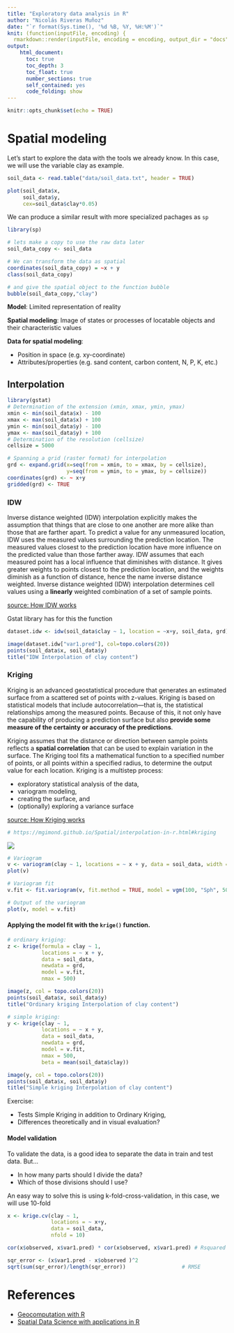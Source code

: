 ```yaml
---
title: "Exploratory data analysis in R"
author: "Nicolás Riveras Muñoz"
date: "`r format(Sys.time(), '%d %B, %Y, %H:%M')`"
knit: (function(inputFile, encoding) {
  rmarkdown::render(inputFile, encoding = encoding, output_dir = "docs", output_file =  "geostats.html", knit_root_dir = rprojroot::find_rstudio_root_file()) })
output: 
    html_document:
      toc: true
      toc_depth: 3
      toc_float: true
      number_sections: true
      self_contained: yes
      code_folding: show
---
```


```r
knitr::opts_chunk$set(echo = TRUE)
```
# Spatial modeling

Let's start to explore the data with the tools we already know. In this case, we will use the variable clay as example.

```r
soil_data <- read.table("data/soil_data.txt", header = TRUE)
```

```r
plot(soil_data$x, 
     soil_data$y, 
     cex=soil_data$clay*0.05)
```

We can produce a similar result with more specialized pachages as `sp`

```r
library(sp)

# lets make a copy to use the raw data later
soil_data_copy <- soil_data

# We can transform the data as spatial 
coordinates(soil_data_copy) = ~x + y
class(soil_data_copy)

# and give the spatial object to the function bubble
bubble(soil_data_copy,"clay")
```

**Model**:
Limited representation of reality

**Spatial modeling**:
Image of states or processes of locatable objects and their characteristic values

**Data for spatial modeling**:

+   Position in space (e.g. xy-coordinate)
+   Attributes/properties (e.g. sand content, carbon content, N, P, K, etc.)

## Interpolation

```r
library(gstat)
# Determination of the extension (xmin, xmax, ymin, ymax)
xmin <- min(soil_data$x) - 100
xmax <- max(soil_data$x) + 100
ymin <- min(soil_data$y) - 100
ymax <- max(soil_data$y) + 100
# Determination of the resolution (cellsize)
cellsize = 5000

# Spanning a grid (raster format) for interpolation
grd <- expand.grid(x=seq(from = xmin, to = xmax, by = cellsize), 
                   y=seq(from = ymin, to = ymax, by = cellsize))
coordinates(grd) <- ~ x+y
gridded(grd) <- TRUE
```

### IDW

Inverse distance weighted (IDW) interpolation explicitly makes the assumption that things that are close to one another are more alike than those that are farther apart. To predict a value for any unmeasured location, IDW uses the measured values surrounding the prediction location. The measured values closest to the prediction location have more influence on the predicted value than those farther away. IDW assumes that each measured point has a local influence that diminishes with distance. It gives greater weights to points closest to the prediction location, and the weights diminish as a function of distance, hence the name inverse distance weighted. Inverse distance weighted (IDW) interpolation determines cell values using a **linearly** weighted combination of a set of sample points.

[source: How IDW works](https://pro.arcgis.com/de/pro-app/latest/help/analysis/geostatistical-analyst/how-inverse-distance-weighted-interpolation-works.htm)

Gstat library has for this the function 

```r

dataset.idw <- idw(soil_data$clay ~ 1, location = ~x+y, soil_data, grd)

image(dataset.idw["var1.pred"], col=topo.colors(20))
points(soil_data$x, soil_data$y)
title("IDW Interpolation of clay content")
```

### Kriging

Kriging is an advanced geostatistical procedure that generates an estimated surface from a scattered set of points with z-values. Kriging is based on statistical models that include autocorrelation—that is, the statistical relationships among the measured points. Because of this, it not only have the capability of producing a prediction surface but also **provide some measure of the certainty or accuracy of the predictions**.

Kriging assumes that the distance or direction between sample points reflects a **spatial correlation** that can be used to explain variation in the surface. The Kriging tool fits a mathematical function to a specified number of points, or all points within a specified radius, to determine the output value for each location. Kriging is a multistep process:

+   exploratory statistical analysis of the data, 
+   variogram modeling, 
+   creating the surface, and 
+   (optionally) exploring a variance surface

[source: How Kriging works](https://pro.arcgis.com/en/pro-app/latest/tool-reference/spatial-analyst/how-kriging-works.htm)

```r
# https://mgimond.github.io/Spatial/interpolation-in-r.html#kriging
```

![](images/Schematic_variogram.svg)


```r
# Variogram
v <- variogram(clay ~ 1, locations = ~ x + y, data = soil_data, width = cellsize)
plot(v)
```




```r
# Variogram fit
v.fit <- fit.variogram(v, fit.method = TRUE, model = vgm(100, "Sph", 50000, 60))

# Output of the variogram
plot(v, model = v.fit)

```

#### Applying the model fit with the `krige()` function.

```r

# ordinary kriging:
z <- krige(formula = clay ~ 1, 
           locations = ~ x + y, 
           data = soil_data, 
           newdata = grd, 
           model = v.fit, 
           nmax = 500)

image(z, col = topo.colors(20))
points(soil_data$x, soil_data$y)
title("Ordinary kriging Interpolation of clay content") 
```

```r
# simple kriging:
y <- krige(clay ~ 1, 
           locations = ~ x + y, 
           data = soil_data, 
           newdata = grd, 
           model = v.fit, 
           nmax = 500, 
           beta = mean(soil_data$clay))

image(y, col = topo.colors(20))
points(soil_data$x, soil_data$y)
title("Simple kriging Interpolation of clay content") 
```

Exercise:

+   Tests Simple Kriging in addition to Ordinary Kriging, 
+   Differences theoretically and in visual evaluation?

#### Model validation

To validate the data, is a good idea to separate the data in train and test data. But...

+   In how many parts should I divide the data?
+   Which of those divisions should I use?

An easy way to solve this is using k-fold-cross-validation, in this case, we will use 10-fold


```r

x <- krige.cv(clay ~ 1, 
              locations = ~ x+y, 
              data = soil_data, 
              nfold = 10)

cor(x$observed, x$var1.pred) * cor(x$observed, x$var1.pred) # Rsquared

sqr_error <- (x$var1.pred - x$observed )^2
sqrt(sum(sqr_error)/length(sqr_error))		            # RMSE
```
# References

+   [Geocomputation with R](https://geocompr.robinlovelace.net/index.html)
+   [Spatial Data Science with applications in R](https://r-spatial.org/book/)